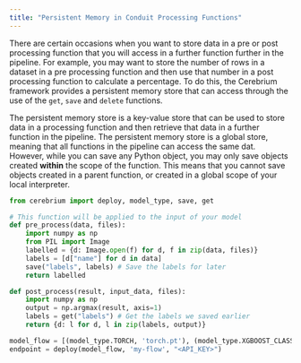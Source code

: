 ```yaml
---
title: "Persistent Memory in Conduit Processing Functions"
---
```


There are certain occasions when you want to store data in a pre or post processing function that you will access in a further function further in the pipeline.
For example, you may want to store the number of rows in a dataset in a pre processing function and then use that number in a post processing function to calculate a percentage.
To do this, the Cerebrium framework provides a persistent memory store that can access through the use of the `get`, `save` and `delete` functions.

The persistent memory store is a key-value store that can be used to store data in a processing function and then retrieve that data in a further function in the pipeline.
The persistent memory store is a global store, meaning that all functions in the pipeline can access the same dat. However, while you can save any Python object,
you may only save objects created **within** the scope of the function. This means that you cannot save objects created in a parent function, or created in a global scope
of your local interpreter.

```python
from cerebrium import deploy, model_type, save, get

# This function will be applied to the input of your model
def pre_process(data, files):
    import numpy as np
    from PIL import Image
    labelled = {d: Image.open(f) for d, f in zip(data, files)}
    labels = [d["name"] for d in data]
    save("labels", labels) # Save the labels for later
    return labelled

def post_process(result, input_data, files):
    import numpy as np
    output = np.argmax(result, axis=1)
    labels = get("labels") # Get the labels we saved earlier
    return {d: l for d, l in zip(labels, output)}

model_flow = [(model_type.TORCH, 'torch.pt'), (model_type.XGBOOST_CLASSIFIER, 'xgb.json', {"pre": pre_process, "post": post_process})]
endpoint = deploy(model_flow, 'my-flow', "<API_KEY>")
```
